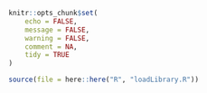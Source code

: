 
<style>
    body .main-container {
        max-width: 90%;
    }
</style>



<!-- ```{r global_options, include=FALSE} -->
<!-- knitr::opts_chunk$set(fig.width = 12, fig.height = 8, fig.path = 'Figs/', echo = FALSE, warning = FALSE, message = FALSE, error = FALSE, eval = TRUE, tidy = TRUE, comment = NA, cache = TRUE) -->
<!-- ``` -->



```r
knitr::opts_chunk$set(
	echo = FALSE,
	message = FALSE,
	warning = FALSE,
	comment = NA,
	tidy = TRUE
)
```


```r
source(file = here::here("R", "loadLibrary.R"))
```


